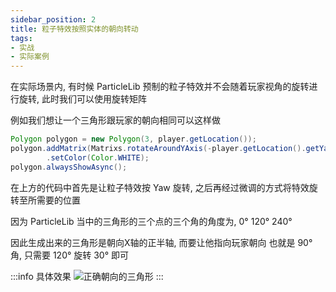 ```yaml
---
sidebar_position: 2
title: 粒子特效按照实体的朝向转动
tags:
- 实战
- 实际案例
---
```

在实际场景内, 有时候 ParticleLib 预制的粒子特效并不会随着玩家视角的旋转进行旋转, 此时我们可以使用旋转矩阵

例如我们想让一个三角形跟玩家的朝向相同可以这样做

```java
Polygon polygon = new Polygon(3, player.getLocation());
polygon.addMatrix(Matrixs.rotateAroundYAxis(-player.getLocation().getYaw() + 30))
        .setColor(Color.WHITE);
polygon.alwaysShowAsync();
```

在上方的代码中首先是让粒子特效按 Yaw 旋转, 之后再经过微调的方式将特效旋转至所需要的位置

因为 ParticleLib 当中的三角形的三个点的三个角的角度为, 0° 120° 240°

因此生成出来的三角形是朝向X轴的正半轴, 而要让他指向玩家朝向 也就是 90° 角, 只需要 120° 旋转 30° 即可

:::info 具体效果
![正确朝向的三角形](./img/粒子转动.png)
:::

